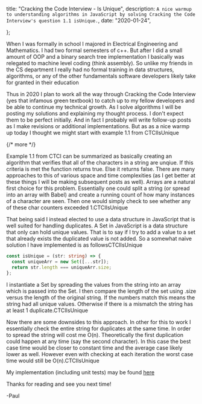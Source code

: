 

  title: "Cracking the Code Interview - Is Unique",
  description: `A nice warmup to understanding algorithms in JavaScript by solving Cracking the Code Interview's question 1.1 isUnique.`,
  date: "2020-01-24",
  
};

When I was formally in school I majored in Electrical Engineering and Mathematics. I had two formal semesters of c++. But after I did a small amount of OOP and a binary search tree implementation I basically was relegated to machine level coding (think assembly). So unlike my friends in the CS department I really had no formal training in data structures, algorithms, or any of the other fundamentals software developers likely take for granted in their education

Thus in 2020 I plan to work all the way through Cracking the Code Interview (yes that infamous green textbook) to catch up to my fellow developers and be able to continue my technical growth. As I solve algorithms I will be posting my solutions and explaining my thought process. I don't expect them to be perfect initially. And in fact I probably will write follow-up posts as I make revisions or additional implementations. But as as a nice warmp up today I thought we might start with example 1.1 from CTCIIsUnique

{/* more */}

Example 1.1 from CTCI can be summarized as basically creating an algorithm that verifies that all of the characters in a string are unqiue. If this criteria is met the function returns true. Else it returns false. There are many approaches to this of various space and time complexities (as I get better at these things I will be making subsequent posts as well). Arrays are a natural first choice for this problem. Essentially one could split a string (or spread into an array with Babel) and create a running count of how many instances of a character are seen. Then one would simply check to see whether any of these char counters exceeded 1.CTCIIsUnique

That being said I instead elected to use a data structure in JavaScript that is well suited for handling duplicates. A Set in JavaScript is a data structure that only can hold unique values. That is to say if I try to add a value to a set that already exists the duplicated value is not added. So a somewhat naive solution I have implemented is as followsCTCIIsUnique

```ts
const isUnique = (str: string) => {
  const uniqueArr = new Set([...str]);
  return str.length === uniqueArr.size;
};
```

I instantiate a Set by spreading the values from the string into an array which is passed into the Set. I then compare the length of the set using .size versus the length of the original string. If the numbers match this means the string had all unique values. Otherwise if there is a mismatch the string has at least 1 duplicate.CTCIIsUnique

Now there are some downsides to this approach. In other for this to work I essentially check the entire string for duplicates at the same time. In order to spread the string will cost me O(n). Theoretically the first duplication could happen at any time (say the second character). In this case the best case time would be closer to constant time and the average case likely lower as well. However even with checking at each iteration the worst case time would still be O(n).CTCIIsUnique

My implementation (including unit tests) may be found [here](https://github.com/PaulACoroneos/javascript-data-structures-and-algorithms/tree/master/algorithms/Cracking-The-Code-Interview/chapter-1/1-1)

Thanks for reading and see you next time!

-Paul
